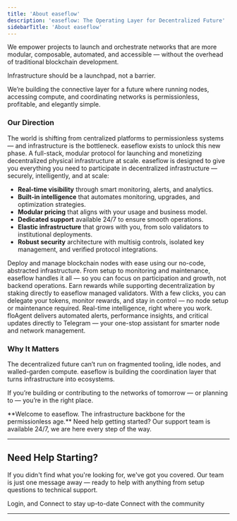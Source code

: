```yaml
---
title: 'About easeflow'
description: 'easeflow: The Operating Layer for Decentralized Future'
sidebarTitle: 'About easeflow'
---
```


We empower projects to launch and orchestrate networks that are more modular, composable, automated, and accessible — without the overhead of traditional blockchain development.

<Card horizontal title="Our core belief is simple" icon="star" href="/components/columns">
  Infrastructure should be a launchpad, not a barrier.
</Card>

We’re building the connective layer for a future where running nodes, accessing compute, and coordinating networks is permissionless, profitable, and elegantly simple.


### Our Direction
The world is shifting from centralized platforms to permissionless systems — and infrastructure is the bottleneck. easeflow exists to unlock this new phase. 
<Info>A full-stack, modular protocol for launching and monetizing decentralized physical infrastructure at scale.</Info>
easeflow is designed to give you everything you need to participate in decentralized infrastructure — securely, intelligently, and at scale:
- **Real-time visibility** through smart monitoring, alerts, and analytics.
- **Built-in intelligence** that automates monitoring, upgrades, and optimization strategies.
- **Modular pricing** that aligns with your usage and business model.
- **Dedicated support** available 24/7 to ensure smooth operations.
- **Elastic infrastructure** that grows with you, from solo validators to institutional deployments.
- **Robust security** architecture with multisig controls, isolated key management, and verified protocol integrations.

<AccordionGroup>
  <Accordion icon="server" title="Node Deployment">
    Deploy and manage blockchain nodes with ease using our no-code, abstracted infrastructure. From setup to monitoring and maintenance, easeflow handles it all — so you can focus on participation and growth, not backend operations.
  </Accordion>
  <Accordion icon="coins" title="Staking & Delegation">
    Earn rewards while supporting decentralization by staking directly to easeflow managed validators. With a few clicks, you can delegate your tokens, monitor rewards, and stay in control — no node setup or maintenance required.
  </Accordion>
  <Accordion icon="robot" title="floAgent">
    Real-time intelligence, right where you work. floAgent delivers automated alerts, performance insights, and critical updates directly to Telegram — your one-stop assistant for smarter node and network management.
  </Accordion>
</AccordionGroup>


### Why It Matters
The decentralized future can’t run on fragmented tooling, idle nodes, and walled-garden compute. easeflow is building the coordination layer that turns infrastructure into ecosystems.

If you’re building or contributing to the networks of tomorrow — or planning to — you’re in the right place.


<Note>
**Welcome to easeflow. The infrastructure backbone for the permissionless age.**
Need help getting started? Our support team is available 24/7, we are here every step of the way.
</Note> 

---

## Need Help Starting?

If you didn't find what you're looking for, we've got you covered. Our team is just one message away — ready to help with anything from setup questions to technical support.

<CardGroup cols={2}>
  <Card title="Activate Now" icon="rectangle-stack" href="https://app.easeflow.io/settings">
    Login, and Connect to stay up-to-date
  </Card>
  <Card title="Join Discord" icon="message-circle" href="https://discord.com/invite/JDkD4EaqcZ">
    Connect with the community
  </Card>
</CardGroup>

---